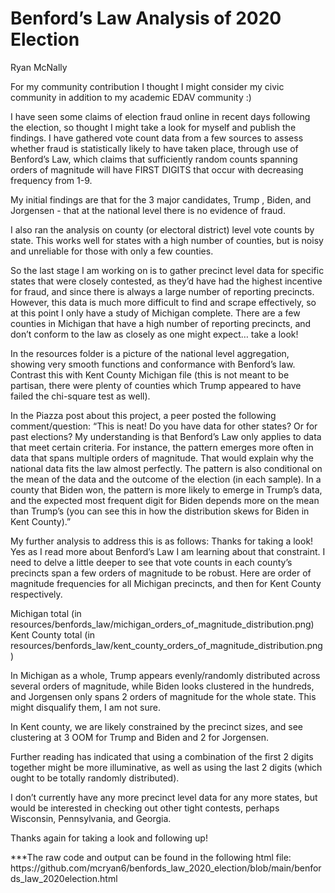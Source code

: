 # Benford's Law Analysis of 2020 Election

Ryan McNally

For my community contribution I thought I might consider my civic community in addition to my academic EDAV community :)

I have seen some claims of election fraud online in recent days following the election, so thought I might take a look for myself and publish the findings. I have gathered vote count data from a few sources to assess whether fraud is statistically likely to have taken place, through use of Benford's Law, which claims that sufficiently random counts spanning orders of magnitude will have FIRST DIGITS that occur with decreasing frequency from 1-9. 

My initial findings are that for the 3 major candidates, Trump , Biden, and Jorgensen - that at the national level there is no evidence of fraud. 

I also ran the analysis on county (or electoral district) level vote counts by state. This works well for states with a high number of counties, but is noisy and unreliable for those with only a few counties. 

So the last stage I am working on is to gather precinct level data for specific states that were closely contested, as they'd have had the highest incentive for fraud, and since there is always a large number of reporting precincts. However, this data is much more difficult to find and scrape effectively, so at this point I only have a study of Michigan complete. There are a few counties in Michigan that have a high number of reporting precincts, and don't conform to the law as closely as one might expect... take a look!

In the resources folder is a picture of the national level aggregation, showing very smooth functions and conformance with Benford's law. Contrast this with Kent County Michigan file (this is not meant to be partisan, there were plenty of counties which Trump appeared to have failed the chi-square test as well). 

In the Piazza post about this project, a peer posted the following comment/question:
"This is neat! Do you have data for other states? Or for past elections? My understanding is that Benford's Law only applies to data that meet certain criteria. For instance, the pattern emerges more often in data that spans multiple orders of magnitude. That would explain why the national data fits the law almost perfectly. The pattern is also conditional on the mean of the data and the outcome of the election (in each sample). In a county that Biden won, the pattern is more likely to emerge in Trump's data, and the expected most frequent digit for Biden depends more on the mean than Trump's (you can see this in how the distribution skews for Biden in Kent County)."

My further analysis to address this is as follows:
Thanks for taking a look! Yes as I read more about Benford's Law I am learning about that constraint. I need to delve a little deeper to see that vote counts in each county's precincts span a few orders of magnitude to be robust.
Here are order of magnitude frequencies for all Michigan precincts, and then for Kent County respectively. 

Michigan total (in resources/benfords_law/michigan_orders_of_magnitude_distribution.png)
Kent County total (in resources/benfords_law/kent_county_orders_of_magnitude_distribution.png)

In Michigan as a whole, Trump appears evenly/randomly distributed across several orders of magnitude, while Biden looks clustered in the hundreds, and Jorgensen only spans 2 orders of magnitude for the whole state. This might disqualify them, I am not sure. 

In Kent county, we are likely constrained by the precinct sizes, and see clustering at 3 OOM for Trump and Biden and 2 for Jorgensen. 

Further reading has indicated that using a combination of the first 2 digits together might be more illuminative, as well as using the last 2 digits (which ought to be totally randomly distributed).

I don't currently have any more precinct level data for any more states, but would be interested in checking out other tight contests, perhaps Wisconsin, Pennsylvania, and Georgia. 

Thanks again for taking a look and following up!


***The raw code and output can be found in the following html file:
https://github.com/mcryan6/benfords_law_2020_election/blob/main/benfords_law_2020election.html
